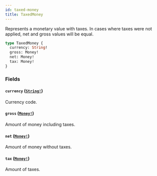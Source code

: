 ```yaml
---
id: taxed-money
title: TaxedMoney
---
```


Represents a monetary value with taxes. In cases where taxes were not applied, net and gross values will be equal.

```graphql
type TaxedMoney {
  currency: String!
  gross: Money!
  net: Money!
  tax: Money!
}
```

### Fields

#### `currency` ([`String!`](/api-reference/scalars/string.mdx))

Currency code.

#### `gross` ([`Money!`](/api-reference/objects/money.mdx))

Amount of money including taxes.

#### `net` ([`Money!`](/api-reference/objects/money.mdx))

Amount of money without taxes.

#### `tax` ([`Money!`](/api-reference/objects/money.mdx))

Amount of taxes.
